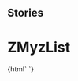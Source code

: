 
## Stories

<Meta title="MyzList/ZList" component="z-myz-list" />

# ZMyzList

<Preview>
  <Story name="z-myz-list">
    {html` <z-myz-list
      inputrawdata='[
        {"text":"list element 1","link":"http://www.zanichelli.it","listitemid":"id1","icon":"checkbox-checked"},
        {"text":"list element 2","link":"http://my.zanichelli.it","listitemid":"id2","icon":"checkbox"},
        {"text":""}
        ]'
    >
    </z-myz-list>`}
  </Story>
</Preview>

<Props of="z-myz-list" />

